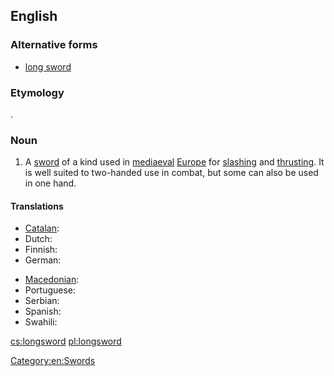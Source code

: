 ==English==
{{wikipedia}}

===Alternative forms===
* [[long sword]]

===Etymology===
{{calque|long|sword|etyl term=Langschwert|etyl lang=de}}.

===Noun===
{{en-noun}}

# A [[sword]] of a kind used in [[mediaeval]] [[Europe]] for [[slash]]ing and [[thrust]]ing. It is well suited to two-handed use in combat, but some can also be used in one hand.

====Translations====
{{trans-top|a kind of sword}}
* [[Catalan]]: {{t|ca|espasa llarga|f}}
* Dutch: {{t|nl|grootzwaard |n}}
* Finnish: {{t-|fi|pitkämiekka}}
* German: {{t-|de|Langschwert|n}}
{{trans-mid}}
* [[Macedonian]]: {{t|mk|долг меч|m|tr=dolg meč}}
* Portuguese: {{t|pt|montante|f}}
* Serbian: {{t|sr|дуги мач|sc=Cyrl}}
* Spanish: {{t-|es|espada larga|f}}
* Swahili: {{t|sw|upanga mrefu}}
{{trans-bottom}}

[[Category:en:Swords]]

[[cs:longsword]]
[[pl:longsword]]